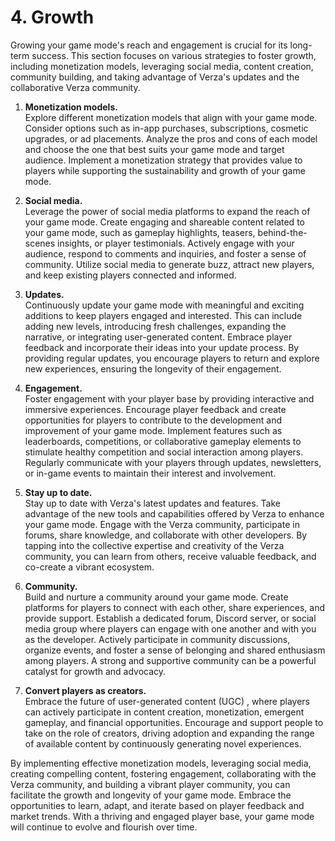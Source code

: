 # 4. Growth

Growing your game mode's reach and engagement is crucial for its long-term success. This section focuses on various strategies to foster growth, including monetization models, leveraging social media, content creation, community building, and taking advantage of Verza's updates and the collaborative Verza community.

1. **Monetization models.**<br />
   Explore different monetization models that align with your game mode. Consider options such as in-app purchases, subscriptions, cosmetic upgrades, or ad placements. Analyze the pros and cons of each model and choose the one that best suits your game mode and target audience. Implement a monetization strategy that provides value to players while supporting the sustainability and growth of your game mode.

2. **Social media.**<br />
   Leverage the power of social media platforms to expand the reach of your game mode. Create engaging and shareable content related to your game mode, such as gameplay highlights, teasers, behind-the-scenes insights, or player testimonials. Actively engage with your audience, respond to comments and inquiries, and foster a sense of community. Utilize social media to generate buzz, attract new players, and keep existing players connected and informed.

3. **Updates.**<br />
   Continuously update your game mode with meaningful and exciting additions to keep players engaged and interested. This can include adding new levels, introducing fresh challenges, expanding the narrative, or integrating user-generated content. Embrace player feedback and incorporate their ideas into your update process. By providing regular updates, you encourage players to return and explore new experiences, ensuring the longevity of their engagement.

4. **Engagement.**<br />
   Foster engagement with your player base by providing interactive and immersive experiences. Encourage player feedback and create opportunities for players to contribute to the development and improvement of your game mode. Implement features such as leaderboards, competitions, or collaborative gameplay elements to stimulate healthy competition and social interaction among players. Regularly communicate with your players through updates, newsletters, or in-game events to maintain their interest and involvement.

5. **Stay up to date.**<br />
   Stay up to date with Verza's latest updates and features. Take advantage of the new tools and capabilities offered by Verza to enhance your game mode. Engage with the Verza community, participate in forums, share knowledge, and collaborate with other developers. By tapping into the collective expertise and creativity of the Verza community, you can learn from others, receive valuable feedback, and co-create a vibrant ecosystem.

6. **Community.**<br />
   Build and nurture a community around your game mode. Create platforms for players to connect with each other, share experiences, and provide support. Establish a dedicated forum, Discord server, or social media group where players can engage with one another and with you as the developer. Actively participate in community discussions, organize events, and foster a sense of belonging and shared enthusiasm among players. A strong and supportive community can be a powerful catalyst for growth and advocacy.

7. **Convert players as creators.**<br />
   Embrace the future of user-generated content (UGC) , where players can actively participate in content creation, monetization, emergent gameplay, and financial opportunities. Encourage and support people to take on the role of creators, driving adoption and expanding the range of available content by continuously generating novel experiences.

By implementing effective monetization models, leveraging social media, creating compelling content, fostering engagement, collaborating with the Verza community, and building a vibrant player community, you can facilitate the growth and longevity of your game mode. Embrace the opportunities to learn, adapt, and iterate based on player feedback and market trends. With a thriving and engaged player base, your game mode will continue to evolve and flourish over time.
